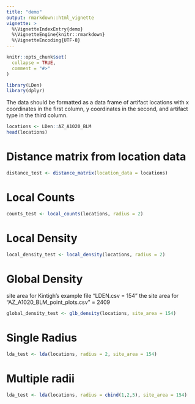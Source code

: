 ```yaml
---
title: "demo"
output: rmarkdown::html_vignette
vignette: >
  %\VignetteIndexEntry{demo}
  %\VignetteEngine{knitr::rmarkdown}
  %\VignetteEncoding{UTF-8}
---
```


```r
knitr::opts_chunk$set(
  collapse = TRUE,
  comment = "#>"
)
```

```r
library(LDen)
library(dplyr)
```

The data should be formatted as a data frame of artifact locations with x coordinates in the first column, y coordinates in the second, and artifact type in the third column.

```r
locations <- LDen::AZ_A1020_BLM
head(locations)
```

# Distance matrix from location data

```r
distance_test <- distance_matrix(location_data = locations)
```

# Local Counts

```r
counts_test <- local_counts(locations, radius = 2)
```

# Local Density

```r
local_density_test <- local_density(locations, radius = 2)
```

# Global Density

site area for Kintigh's example file "LDEN.csv = 154"
the site area for "AZ_A1020_BLM_point_plots.csv" = 2409

```r
global_density_test <- glb_density(locations, site_area = 154)
```

# Single Radius

```r
lda_test <- lda(locations, radius = 2, site_area = 154)
```

# Multiple radii


```r
lda_test <- lda(locations, radius = cbind(1,2,5), site_area = 154)
```


